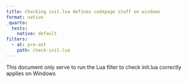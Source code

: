 ```yaml
---
title: Checking init.lua defines codepage stuff on windows
format: native
_quarto:
  tests:
    native: default
filters: 
  - at: pre-ast
    path: check-init.lua
---
```


This document only serve to run the Lua filter to check init.lua correctly applies on Windows